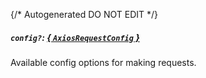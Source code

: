{/* Autogenerated DO NOT EDIT  */}
##### `config?`: [*{ `AxiosRequestConfig` }*](https://axios-http.com/docs/req_config)
Available config options for making requests.


